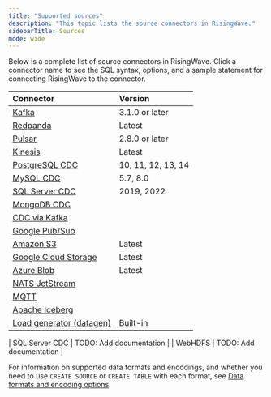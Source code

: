```yaml
---
title: "Supported sources"
description: "This topic lists the source connectors in RisingWave."
sidebarTitle: Sources
mode: wide
---
```


Below is a complete list of source connectors in RisingWave. Click a connector name to see the SQL syntax, options, and a sample statement for connecting RisingWave to the connector.

| Connector                                   | Version              |
| :------------------------------------------ | :------------------- |
| [Kafka](/ingestion/sources/kafka)          | 3.1.0 or later       |
| [Redpanda](/integrations/sources/redpanda)    | Latest               |
| [Pulsar](/integrations/sources/pulsar)       | 2.8.0 or later       |
| [Kinesis](/integrations/sources/kinesis)     | Latest               |
| [PostgreSQL CDC](/ingestion/sources/postgresql/pg-cdc) | 10, 11, 12, 13, 14  |
| [MySQL CDC](/ingestion/sources/mysql/mysql-cdc)    | 5.7, 8.0             |
| [SQL Server CDC](/ingestion/sources/sql-server-cdc) | 2019, 2022           |
| [MongoDB CDC](/ingestion/sources/mongodb-cdc) |                      |
| [CDC via Kafka](/ingestion/cdc-with-risingwave) |                      |
| [Google Pub/Sub](/integrations/sources/google-pub-sub) |                      |
| [Amazon S3](/integrations/sources/s3)        | Latest               |
| [Google Cloud Storage](/integrations/sources/google-cloud-storage) | Latest               |
| [Azure Blob](/integrations/sources/azure-blob)   | Latest               |
| [NATS JetStream](/integrations/sources/nats-jetstream) |                      |
| [MQTT](/integrations/sources/mqtt)          |                      |
| [Apache Iceberg](/ingestion/sources/iceberg) |                   |
| [Load generator (datagen)](/ingestion/sources/datagen) | Built-in             |

<!-- TODO: Add documentation for these implemented connectors -->
| SQL Server CDC | TODO: Add documentation |
| WebHDFS | TODO: Add documentation |

For information on supported data formats and encodings, and whether you need to use `CREATE SOURCE` or `CREATE TABLE` with each format, see [Data formats and encoding options](/ingestion/formats-and-encoding-options).